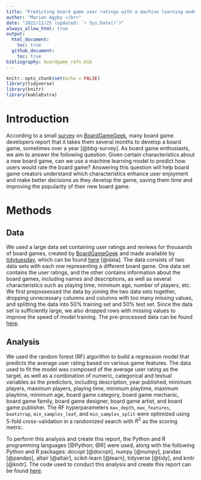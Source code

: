 ```yaml
---
title: "Predicting board game user ratings with a machine learning model"
author: "Marian Agyby </br>"
date: "2022/11/25 (updated: `r Sys.Date()`)"
always_allow_html: true
output: 
  html_document:
    toc: true
  github_document:
    toc: true
bibliography: boardgame_refs.bib
---
```


```r
knitr::opts_chunk$set(echo = FALSE)
library(tidyverse)
library(knitr)
library(kableExtra)
```



# Introduction

According to a small [survey](https://boardgamegeek.com/thread/557292/average-how-long-do-you-take-develop-game) on [BoardGameGeek](https://boardgamegeek.com/), many board game developers report that it takes them several months to develop a board game, sometimes over a year [@bbg-survey]. As board game enthusiasts, we aim to answer the following question: Given certain characteristics about a new board game, can we use a machine learning model to predict how users would rate the board game? Answering this question will help board game creators understand which characteristics enhance user enjoyment and make better decisions as they develop the game, saving them time and improving the popularity of their new board game.

# Methods

## Data

We used a large data set containing user ratings and reviews for thousands of board games, created by [BoardGameGeek](https://boardgamegeek.com/) and made available by [tidytuesday](https://github.com/rfordatascience/tidytuesday), which can be found [here](https://github.com/rfordatascience/tidytuesday/tree/master/data/2022/2022-01-25) [@data]. The data consists of two data sets with each row representing a different board game. One data set contains the user ratings, and the other contains information about the board games, including names and descriptions, as well as several characteristics such as playing time, minimum age, number of  players, etc. We first prepossessed the data by joining the two data sets together, dropping unnecessary columns and columns with too many missing values, and splitting the data into 50% training set and 50% test set. Since the data set is sufficiently large, we also dropped rows with missing values to improve the speed of model training. The pre-processed data can be found [here](https://github.com/UBC-MDS/boardgame_rating_predictor/tree/main/data/processed). 

## Analysis

We used the random forest (RF) algorithm to build a regression model that predicts the average user rating based on various game features. The data used to fit the model was composed of the average user rating as the target, as well as a combination of numeric, categorical and textual variables as the predictors, including description, year published, minimum players, maximum players, playing time, minimum playtime, maximum playtime, minimum age, board game category, board game mechanic, board game family, board game designer, board game artist, and board game publisher. The RF hyperparameters `max_depth`, `max_features`, `bootstrap`, `min_samples_leaf`, and `min_samples_split` were optimized using 5-fold cross-validation in a randomized search with $R^2$ as the scoring metric. 

To perform this analysis and create this report, the Python and R programming languages [@Python; @R] were used, along with the following Python and R packages: docopt [@docopt], numpy [@numpy], pandas [@pandas], altair [@altair], scikit-learn [@learn], tidyverse [@tidy], and knitr [@knitr]. The code used to conduct this analysis and create this report can be found [here](https://github.com/UBC-MDS/boardgame_rating_predictor).

